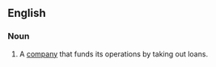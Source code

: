 ==English==

===Noun===
{{en-noun|head=[[levered]] [[firm]]}}

# {{context|UK|business|finance|lang=en}} A [[company]] that funds its operations by taking out loans.